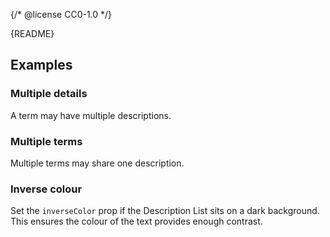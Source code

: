 {/* @license CC0-1.0 */}


<Meta of={DescriptionListStories} />

<Markdown>{README}</Markdown>

<Primary />

<Controls />

## Examples

### Multiple details

A term may have multiple descriptions.

<Canvas of={DescriptionListStories.MultipleDescriptions} />

### Multiple terms

Multiple terms may share one description.

<Canvas of={DescriptionListStories.MultipleTerms} />

### Inverse colour

Set the `inverseColor` prop if the Description List sits on a dark background.
This ensures the colour of the text provides enough contrast.

<Canvas of={DescriptionListStories.InverseColour} />
